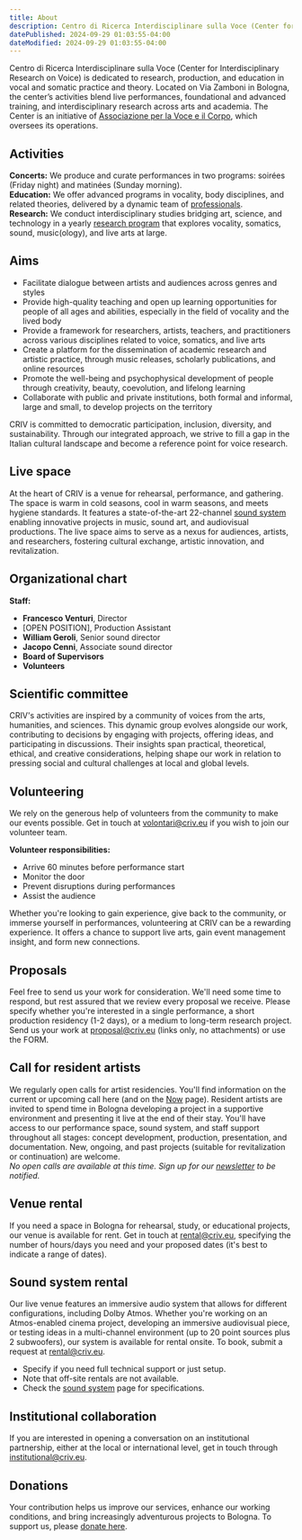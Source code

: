 ```yaml
---
title: About
description: Centro di Ricerca Interdisciplinare sulla Voce (Center for Interdisciplinary Research on Voice) is dedicated to research, production, and education in vocal and somatic practice and theory. Located on Via Zamboni in Bologna, the center’s activities blend live performances, foundational and advanced training, and interdisciplinary research across arts and academia. The Center is an initiative of [Associazione per la Voce e il Corpo](colophon/#organization), which oversees its operations.
datePublished: 2024-09-29 01:03:55-04:00
dateModified: 2024-09-29 01:03:55-04:00
---
```

       
Centro di Ricerca Interdisciplinare sulla Voce (Center for Interdisciplinary Research on Voice) is dedicated to research, production, and education in vocal and somatic practice and theory. Located on Via Zamboni in Bologna, the center’s activities blend live performances, foundational and advanced training, and interdisciplinary research across arts and academia. The Center is an initiative of [Associazione per la Voce e il Corpo](colophon/#organization), which oversees its operations.

## Activities

**Concerts:** We produce and curate performances in two programs: soirées (Friday night) and matinées (Sunday morning).  
**Education:** We offer advanced programs in vocality, body disciplines, and related theories, delivered by a dynamic team of [professionals](people).  
**Research:** We conduct interdisciplinary studies bridging art, science, and technology in a yearly [research program](research) that explores vocality, somatics, sound, music(ology), and live arts at large.

## Aims

- Facilitate dialogue between artists and audiences across genres and styles
- Provide high-quality teaching and open up learning opportunities for people of all ages and abilities, especially in the field of vocality and the lived body
- Provide a framework for researchers, artists, teachers, and practitioners across various disciplines related to voice, somatics, and live arts
- Create a platform for the dissemination of academic research and artistic practice, through music releases, scholarly publications, and online resources
- Promote the well-being and psychophysical development of people through creativity, beauty, coevolution, and lifelong learning
- Collaborate with public and private institutions, both formal and informal, large and small, to develop projects on the territory

CRIV is committed to democratic participation, inclusion, diversity, and sustainability. Through our integrated approach, we strive to fill a gap in the Italian cultural landscape and become a reference point for voice research.

## Live space

At the heart of CRIV is a venue for rehearsal, performance, and gathering. The space is warm in cold seasons, cool in warm seasons, and meets hygiene standards. It features a state-of-the-art 22-channel [sound system](/sound-system) enabling innovative projects in music, sound art, and audiovisual productions. The live space aims to serve as a nexus for audiences, artists, and researchers, fostering cultural exchange, artistic innovation, and revitalization.

## Organizational chart

**Staff:**

- **Francesco Venturi**, Director
- [OPEN POSITION], Production Assistant
- **William Geroli**, Senior sound director
- **Jacopo Cenni**, Associate sound director
- **Board of Supervisors**
- **Volunteers**

## Scientific committee

CRIV's activities are inspired by a community of voices from the arts, humanities, and sciences. This dynamic group evolves alongside our work, contributing to decisions by engaging with projects, offering ideas, and participating in discussions. Their insights span practical, theoretical, ethical, and creative considerations, helping shape our work in relation to pressing social and cultural challenges at local and global levels.

## Volunteering

We rely on the generous help of volunteers from the community to make our events possible. Get in touch at [volontari@criv.eu](mailto:volontari@criv.eu) if you wish to join our volunteer team.<br>

**Volunteer responsibilities:**
- Arrive 60 minutes before performance start
- Monitor the door
- Prevent disruptions during performances
- Assist the audience

Whether you're looking to gain experience, give back to the community, or immerse yourself in performances, volunteering at CRIV can be a rewarding experience. It offers a chance to support live arts, gain event management insight, and form new connections.

## Proposals

Feel free to send us your work for consideration. We'll need some time to respond, but rest assured that we review every proposal we receive. Please specify whether you're interested in a single performance, a short production residency (1-2 days), or a medium to long-term research project. Send us your work at [proposal@criv.eu](mailto:proposal@criv.eu) (links only, no attachments) or use the FORM.

## Call for resident artists

We regularly open calls for artist residencies. You'll find information on the current or upcoming call here (and on the [Now](now) page). Resident artists are invited to spend time in Bologna developing a project in a supportive environment and presenting it live at the end of their stay. You'll have access to our performance space, sound system, and staff support throughout all stages: concept development, production, presentation, and documentation. New, ongoing, and past projects (suitable for revitalization or continuation) are welcome.
<br>
*No open calls are available at this time. Sign up for our [newsletter](#footer) to be notified.*

## Venue rental

If you need a space in Bologna for rehearsal, study, or educational projects, our venue is available for rent. Get in touch at [rental@criv.eu](mailto:rental@criv.eu), specifying the number of hours/days you need and your proposed dates (it's best to indicate a range of dates).

## Sound system rental

Our live venue features an immersive audio system that allows for different configurations, including Dolby Atmos. Whether you're working on an Atmos-enabled cinema project, developing an immersive audiovisual piece, or testing ideas in a multi-channel environment (up to 20 point sources plus 2 subwoofers), our system is available for rental onsite. To book, submit a request at [rental@criv.eu](mailto:rental@criv.eu).
- Specify if you need full technical support or just setup.  
- Note that off-site rentals are not available.  
- Check the [sound system](#) page for specifications.

## Institutional collaboration

If you are interested in opening a conversation on an institutional partnership, either at the local or international level, get in touch through [institutional@criv.eu](mailto:institutional@criv.eu).

## Donations

Your contribution helps us improve our services, enhance our working conditions, and bring increasingly adventurous projects to Bologna. To support us, please [donate here](#).



